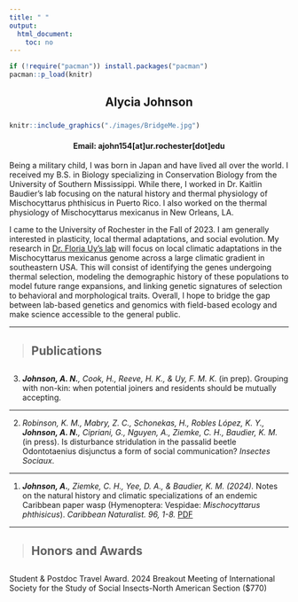```yaml
---
title: " "
output:
  html_document:
    toc: no
---
```



```r
if (!require("pacman")) install.packages("pacman")
pacman::p_load(knitr)
```
<h2 style="text-align: center;" markdown="10">

Alycia Johnson

</h2> 

###

```r
knitr::include_graphics("./images/BridgeMe.jpg")
```
   
<h4 style="text-align: center;">

Email: ajohn154[at]ur.rochester[dot]edu

</h4>     

Being a military child, I was born in Japan and have lived all over the world. I received my B.S. in Biology specializing in Conservation Biology from the University of Southern Mississippi. While there, I worked in Dr. Kaitlin Baudier’s lab focusing on the natural history and thermal physiology of Mischocyttarus phthisicus in Puerto Rico. I also worked on the thermal physiology of Mischocyttarus mexicanus in New Orleans, LA.

I came to the University of Rochester in the Fall of 2023. I am generally interested in plasticity, local thermal adaptations, and social evolution. My research in [Dr. Floria Uy's lab](https://tropbiolab.org/FMKU/) will focus on local climatic adaptations in the Mischocyttarus mexicanus genome across a large climatic gradient in southeastern USA. This will consist of identifying the genes undergoing thermal selection, modeling the demographic history of these populations to model future range expansions, and linking genetic signatures of selection to behavioral and morphological traits. Overall, I hope to bridge the gap between lab-based genetics and genomics with field-based ecology and make science accessible to the general public.


----------------------------------

 > ## Publications

<script type='text/javascript' src='https://d1bxh8uas1mnw7.cloudfront.net/assets/embed.js'></script>

##

<!-- 1. _**Das, B.**, Brouns, R., Will, I., Brachmann, A., de Bekker, C. (2023)_ Using RNASeq to investigate the involvement of the _Ophiocordyceps_ clock in ant host infection and behavioral manipulation. _bioRxiv_ [*PDF*](https://www.biorxiv.org/content/10.1101/2023.01.20.524843v2.abstract) -->
<!-- <div class='altmetric-embed' data-badge-popover="right" data-badge-type='donut' data-doi="10.1101/2023.01.20.524843"></div> -->

3. _**Johnson, A. N.**, Cook, H., Reeve, H. K., & Uy, F. M. K._ (in prep). Grouping with non-kin: when potential joiners and residents should be mutually accepting. 

-----

2. _Robinson, K. M., Mabry, Z. C., Schonekas, H., Robles López, K. Y., **Johnson, A. N.**, Cipriani, G., Nguyen, A., Ziemke, C. H., Baudier, K. M._ (in press). Is disturbance stridulation in the passalid beetle Odontotaenius disjunctus a form of social communication? _Insectes Sociaux_.

-----

1. _**Johnson, A.**, Ziemke, C. H., Yee, D. A., & Baudier, K. M. (2024)._ Notes on the natural history and climatic specializations of an endemic Caribbean paper wasp (Hymenoptera: Vespidae: _Mischocyttarus phthisicus_). _Caribbean Naturalist. 96, 1-8._ [PDF](./Papers/Johnson et. al, 2024.pdf )

----------------------------------

 > ## Honors and Awards
 
<script type='text/javascript' src='https://d1bxh8uas1mnw7.cloudfront.net/assets/embed.js'></script>

##

 
 Student & Postdoc Travel Award. 2024 Breakout Meeting of International Society for the Study of Social Insects-North American Section ($770)

